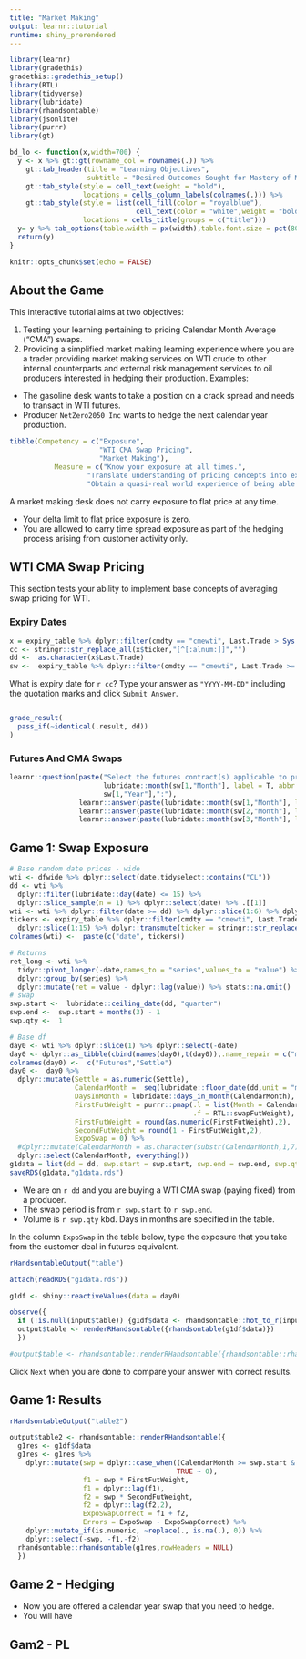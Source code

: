 ```yaml
---
title: "Market Making"
output: learnr::tutorial
runtime: shiny_prerendered
---
```


```r
library(learnr)
library(gradethis)
gradethis::gradethis_setup()
library(RTL)
library(tidyverse)
library(lubridate)
library(rhandsontable)
library(jsonlite)
library(purrr)
library(gt)

bd_lo <- function(x,width=700) {
  y <- x %>% gt::gt(rowname_col = rownames(.)) %>%
    gt::tab_header(title = "Learning Objectives",
                   subtitle = "Desired Outcomes Sought for Mastery of Material") %>%
    gt::tab_style(style = cell_text(weight = "bold"),
                  locations = cells_column_labels(colnames(.))) %>%
    gt::tab_style(style = list(cell_fill(color = "royalblue"),
                               cell_text(color = "white",weight = "bold")),
                  locations = cells_title(groups = c("title")))
  y= y %>% tab_options(table.width = px(width),table.font.size = pct(80))
  return(y)
}

knitr::opts_chunk$set(echo = FALSE)
```

## About the Game

This interactive tutorial aims at two objectives:

1. Testing your learning pertaining to pricing Calendar Month Average ("CMA") swaps.
2. Providing a simplified market making learning experience where you are a trader providing market making services on WTI crude to other internal counterparts and external risk management services to oil producers interested in hedging their production. Examples:

  + The gasoline desk wants to take a position on a crack spread and needs to transact in WTI futures.
  + Producer `NetZero2050 Inc` wants to hedge the next calendar year production.

```r
tibble(Competency = c("Exposure",
                      "WTI CMA Swap Pricing",
                      "Market Making"),
           Measure = c("Know your exposure at all times.",
                   "Translate understanding of pricing concepts into exposure.",
                   "Obtain a quasi-real world experience of being able to operate as a trader in pricing deals and managing risk effectively.")) %>% bd_lo()
```

A market making desk does not carry exposure to flat price at any time. 

+ Your delta limit to flat price exposure is zero.
+ You are allowed to carry time spread exposure as part of the hedging process arising from customer activity only.


## WTI CMA Swap Pricing

This section tests your ability to implement base concepts of averaging swap pricing for WTI. 

### Expiry Dates

```r
x = expiry_table %>% dplyr::filter(cmdty == "cmewti", Last.Trade > Sys.Date()) %>% dplyr::slice(1:20) %>% dplyr::sample_n(1) %>% dplyr::select(ticker, Last.Trade)
cc <- stringr::str_replace_all(x$ticker,"[^[:alnum:]]","")
dd <-  as.character(x$Last.Trade)
sw <-  expiry_table %>% dplyr::filter(cmdty == "cmewti", Last.Trade >= dd) %>% slice(1:3)
```

What is expiry date for `r cc`? Type your answer as `"YYYY-MM-DD"` including the quotation marks and click `Submit Answer`.

```r

```
 
```r
grade_result(
  pass_if(~identical(.result, dd))
)
```

### Futures And CMA Swaps

```r
learnr::question(paste("Select the futures contract(s) applicable to pricing a WTI CMA for",
                       lubridate::month(sw[1,"Month"], label = T, abbr = F) %>% as.character(),
                       sw[1,"Year"],":"),
                 learnr::answer(paste(lubridate::month(sw[1,"Month"], label = T, abbr = F) %>% as.character(),sw[1,"Year"])),
                 learnr::answer(paste(lubridate::month(sw[2,"Month"], label = T, abbr = F) %>% as.character(),sw[2,"Year"]), correct = TRUE),
                 learnr::answer(paste(lubridate::month(sw[3,"Month"], label = T, abbr = F) %>% as.character(),sw[3,"Year"]), correct = TRUE))
```

## Game 1: Swap Exposure

```r
# Base random date prices - wide
wti <- dfwide %>% dplyr::select(date,tidyselect::contains("CL"))
dd <- wti %>% 
  dplyr::filter(lubridate::day(date) <= 15) %>% 
  dplyr::slice_sample(n = 1) %>% dplyr::select(date) %>% .[[1]]
wti <- wti %>% dplyr::filter(date >= dd) %>% dplyr::slice(1:6) %>% dplyr::select(colnames(wti)[1:15])
tickers <- expiry_table %>% dplyr::filter(cmdty == "cmewti", Last.Trade > dd) %>% 
  dplyr::slice(1:15) %>% dplyr::transmute(ticker = stringr::str_replace_all(ticker,"[^[:alnum:]]","")) %>% .[[1]]
colnames(wti) <-  paste(c("date", tickers))

# Returns
ret_long <- wti %>% 
  tidyr::pivot_longer(-date,names_to = "series",values_to = "value") %>% 
  dplyr::group_by(series) %>% 
  dplyr::mutate(ret = value - dplyr::lag(value)) %>% stats::na.omit()
# swap
swp.start <-  lubridate::ceiling_date(dd, "quarter")
swp.end <-  swp.start + months(3) - 1
swp.qty <-  1

# Base df
day0 <- wti %>% dplyr::slice(1) %>% dplyr::select(-date)
day0 <- dplyr::as_tibble(cbind(names(day0),t(day0)),.name_repair = c("minimal"))
colnames(day0) <-  c("Futures","Settle")   
day0 <-  day0 %>% 
  dplyr::mutate(Settle = as.numeric(Settle),
                CalendarMonth =  seq(lubridate::floor_date(dd,unit = "month") + months(1),lubridate::floor_date(dd,unit = "month") + months(14), by = "months"),
                DaysInMonth = lubridate::days_in_month(CalendarMonth),
                FirstFutWeight = purrr::pmap(.l = list(Month = CalendarMonth,contract = "cmewti",exchange = "nymex", output = "first.fut.weight"),
                                             .f = RTL::swapFutWeight),
                FirstFutWeight = round(as.numeric(FirstFutWeight),2),
                SecondFutWeight = round(1 - FirstFutWeight,2),
                ExpoSwap = 0) %>% 
  #dplyr::mutate(CalendarMonth = as.character(substr(CalendarMonth,1,7)) ) %>% 
  dplyr::select(CalendarMonth, everything())
g1data = list(dd = dd, swp.start = swp.start, swp.end = swp.end, swp.qty = swp.qty,day0 = day0)
saveRDS(g1data,"g1data.rds")
```

+ We are on `r dd` and you are buying a WTI CMA swap (paying fixed) from a producer.
+ The swap period is from `r swp.start` to `r swp.end`.
+ Volume is `r swp.qty` kbd. Days in months are specified in the table. 

In the column `ExpoSwap` in the table below, type the exposure that you take from the customer deal in futures equivalent.

```r
rHandsontableOutput("table")
```

```r
attach(readRDS("g1data.rds")) 

g1df <- shiny::reactiveValues(data = day0)

observe({
  if (!is.null(input$table)) {g1df$data <- rhandsontable::hot_to_r(input$table)} 
  output$table <- renderRHandsontable({rhandsontable(g1df$data)})
  })

#output$table <- rhandsontable::renderRHandsontable({rhandsontable::rhandsontable(g1df,rowHeaders = NULL)})
```

Click `Next` when you are done to compare your answer with correct results.

## Game 1: Results

```r
rHandsontableOutput("table2")
```

```r
output$table2 <- rhandsontable::renderRHandsontable({
  g1res <- g1df$data
  g1res <- g1res %>% 
    dplyr::mutate(swp = dplyr::case_when((CalendarMonth >= swp.start & CalendarMonth < swp.end) ~ swp.qty * DaysInMonth,
                                         TRUE ~ 0),
                  f1 = swp * FirstFutWeight,
                  f1 = dplyr::lag(f1),
                  f2 = swp * SecondFutWeight,
                  f2 = dplyr::lag(f2,2),
                  ExpoSwapCorrect = f1 + f2,
                  Errors = ExpoSwap - ExpoSwapCorrect) %>% 
    dplyr::mutate_if(is.numeric, ~replace(., is.na(.), 0)) %>% 
    dplyr::select(-swp, -f1,-f2)
  rhandsontable::rhandsontable(g1res,rowHeaders = NULL)
  })
```

## Game 2 - Hedging

+ Now you are offered a calendar year swap that you need to hedge.
+ You will have 

## Gam2 - PL


